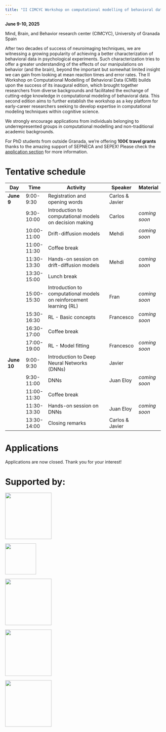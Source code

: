 ```yaml
---
title: "II CIMCYC Workshop on computational modelling of behavioral data (CMB)"
---
```


:::{.callout-note title="When and where?"}

**June 9-10, 2025**

Mind, Brain, and Behavior research center (CIMCYC), University of Granada Spain

:::


After two decades of success of neuroimaging techniques, we are witnessing a growing popularity of achieving a better characterization of behavioral data in psychological experiments. Such characterization tries to offer a greater understanding of the effects of our manipulations on behavior (and the brain), beyond the important but somewhat limited insight we can gain from looking at mean reaction times and error rates. The II Workshop on Computational Modelling of Behavioral Data (CMB) builds upon the success of its inaugural edition, which brought together researchers from diverse backgrounds and facilitated the exchange of cutting-edge knowledge in computational modeling of behavioral data. This second edition aims to further establish the workshop as a key platform for early-career researchers seeking to develop expertise in computational modeling techniques within cognitive science.

We strongly encourage applications from individuals belonging to underrepresented groups in computational modelling and non-traditional academic backgrounds.

For PhD students from outside Granada, we're offering **100€ travel grants** thanks to the amazing support of SEPNECA and SEPEX! Please check the [application section](#applications) for more information.


# Tentative schedule

| **Day**    | **Time**    | **Activity**                                 | **Speaker** | **Material** |
|------------|-------------|----------------------------------------------|-------------|--------------|
| **June 9** | 9:00-9:30   | Registration and opening words               |       Carlos & Javier      |              |
|            | 9:30-10:00  | Introduction to computational models on decision making |      Carlos       |         *coming soon*     |
|            | 10:00-11:00 | Drift-diffusion models                       |       Mehdi      |        *coming soon*      |
|            | 11:00-11:30 | Coffee break                                 |             |              |
|            | 11:30-13:30 | Hands-on session on drift-diffusion models   |      Mehdi       |          *coming soon*    |
|            | 13:30-15:00 | Lunch break                                  |             |              |
|            | 15:00-15:30 | Introduction to computational models on reinforcement learning (RL) |      Fran       |       *coming soon*       |
|            | 15:30-16:30 | RL - Basic concepts                                    |     Francesco        |        *coming soon*      |
|            | 16:30-17:00 | Coffee break                                 |             |              |
|            | 17:00-19:00 | RL - Model fitting                      |      Francesco       |         *coming soon*     |
| **June 10** | 9:00-9:30   | Introduction to Deep Neural Networks (DNNs)                           |     Javier        |              |
|            | 9:30-11:00  | DNNs  |       Juan Eloy      |         *coming soon*     |
|            | 11:00-11:30 | Coffee break                                 |             |              |
|            | 11:30-13:30 | Hands-on session on DNNs                     |       Juan Eloy      |          *coming soon*    |
|            | 13:30-14:00 | Closing remarks                              |     Carlos & Javier       |              |

# Applications

:::{.callout-important}

Applications are now closed. Thank you for your interest!

:::

<!-- The workshop is open and free of charge to early-career researchers (PhD students and postdocs) member of SEPEX and/or SEPNECA.

### I am a member of SEPEX or SEPNECA
Please fill out your application [here](https://forms.gle/DyJdW7J8uFJ4iPoA6)

Also, mark whether you would like to apply for a travel grant. The amount of the travel grant is expected to be around 100 euros.

### I am not a member of SEPEX or SEPNECA
Please consider joining one of the two associations. You can find more information about SEPEX [here](https://websepex.com/) and about SEPNECA [here](https://sepneca.es/).

### Are any programming skills required to attend the workshop?
No, the workshop is designed to be accessible to all early-career researchers, regardless of their programming background. However, basic knowledge of R or Python will be helpful for the hands-on sessions. As an example, if you want to check if you are ready for the hands-on sessions, take a look at the following problem and think if you could solve it in R or Python in 10/15 minutes (without ChatGPT or similar...):

> Write a script that loads different .csv files corresponding to the data of different participants of your experiment. Merge them all into a dataframe. Group the data by participant and condition and calculate the mean and standard deviation of the reaction times for each participant. Plot the mean and standard deviation of the reaction times for each participant and condition. Save the plot as a .png file. -->


# Supported by:

::: {.grid}

::: {.g-col-2}
![](https://appesepexmeeting.appe.pt/wp-content/uploads/2019/12/LOGO-SEPEX-1-768x461.png){width=150px}

:::


::: {.g-col-2}
![](https://sepneca.es/wp-content/uploads/2016/11/Simbolo-300x300.png){width=100px}

:::

::: {.g-col-2}
![](https://cimcyc.ugr.es/sites/centros/cimcyc/public/color/ugr-9b30b5ce/logo.svg){width=150px}

:::

::: {.g-col-2}
![](https://cimcyc.ugr.es/sites/centros/cimcyc/public/template-extra/logo-cimcyc.png){width=150px}

:::

::: {.g-col-2}
![](https://cimcyc.ugr.es/sites/centros/cimcyc/public/template-extra/excelencia-maria-maeztu.png){width=150px}

:::


:::
